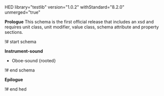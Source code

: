 HED library="testlib" version="1.0.2" withStandard="8.2.0" unmerged="true"

'''Prologue'''
This schema is the first official release that includes an xsd and requires unit class, unit modifier, value class, schema attribute and property sections.

!# start schema

'''Instrument-sound'''
* Oboe-sound {rooted}


!# end schema

'''Epilogue'''

!# end hed